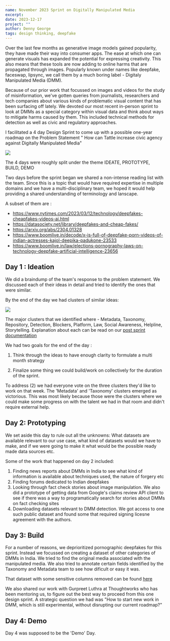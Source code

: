 ```yaml
---
name: November 2023 Sprint on Digitally Manipulated Media
excerpt: 
date: 2023-12-17
project: ""
author: Denny George
tags: design thinking, deepfake 
---
```


Over the last few months as generative image models gained popularity, they have made their way into consumer apps. The ease at which one can generate visuals has expanded the potential for expressing creativity. This also means that these tools are now adding to online harms that are propagated through images. Popularly known under names like deepfake, faceswap, lipsync, we call them by a much boring label - Digitaly Manipulated Media (DMM). 

Because of our prior work that focussed on images and videos for the study of misinformation, we've gotten queries from journalists, researchers and tech companies about various kinds of problematic visual content that has been surfacing off lately. We devoted our most recent in-person sprint to look at  DMMs as a special category within visual data and think about ways to mitigate harms caused by them. This included technical methods for detection as well as civic and regulatory approaches. 

I facilitated a 4 day Design Sprint to come up with a possible one-year roadmap on the Problem Statement " How can Tattle increase civic agency against Digitally Manipulated Media"

![](../images/PXL_20231202_041145903.jpeg)

The 4 days were roughly split under the theme IDEATE, PROTOTYPE, BUILD, DEMO

Two days before the sprint began we shared a non-intense reading list with the team. Since this is a topic that would have required expertise in multiple domains and we have a multi-disciplinary team, we hoped it would help providing a shared understanding of terminology and lanscape.

A subset of them are : 
* https://www.nytimes.com/2023/03/12/technology/deepfakes-cheapfakes-videos-ai.html
* https://datasociety.net/library/deepfakes-and-cheap-fakes/
* https://arxiv.org/abs/2304.01328
* https://www.boomlive.in/decode/x-is-full-of-deepfake-porn-videos-of-indian-actresses-kajol-deepika-padukone-23533
* https://www.boomlive.in/law/elections-pornography-laws-on-technology-deepfake-artificial-intelligence-23656

## Day 1 : Ideation

We did  a braindump of the team's response to the problem statement. We discussed each of their ideas in detail and tried to identify the ones that were similar. 

By the end of the day we had clusters of similar ideas:

![](../images/sprint_ideate.jpeg)

The major clusters that we identified where - Metadata, Taxonomy,  Repository, Detection, Blockers, Platform, Law, Social Awareness, Helpline, Storytelling. Explanation about each can be read on our [post sprint documentation](https://github.com/tattle-made/Uli/wiki/Mitigating-Harms-of-Digitally-Manipulated-Media)

We had two goals for the end of the day : 

1. Think through the ideas to have enough clarity to formulate a multi month strategy

2. Finalize some thing we could build/work on collectively for the duration of the sprint.

To address (2) we had everyone vote on the three clusters they'd like to work on that week. The 'Metadata' and 'Taxonomy' clusters emerged as victorious. This was most likely because those were the clusters where we could make some progress on with the talent we had in that room and didn't require external help.

## Day 2: Prototyping

We set aside this day to rule out all the unknowns: What datasets are available relevant to our use case, what kind of datasets would we have to make, and if we were going to make it what would be the possible ready made data sources etc.

Some of the work that happened on day 2 included: 

1. Finding news reports about DMMs in India to see what kind of information is available about techniques used, the nature of forgery etc
2. Finding forums dedicated to Indian deepfakes
3. Looking through fact check stories about image manipulation. We also did a prototype of getting data from Google's claims review API client to see if there was a way to programatically search for stories about DMMs on fact checking sites
4. Downloading datasets relevant to DMM detection. We got access to one such public dataset and found some that required signing licesne agreement with the authors.

## Day 3: Build
For a number of reasons, we deprioritized pornographic deepfakes for this sprint. Instead we focussed on creating a dataset of other categories of DMMs in India. We tried to find the original media associated with the manipulated media. We also tried to annotate certain fields identified by the Taxonomy and Metadata team to see how dificult or easy it was.

That dataset with some sensitive columns removed can be found [here](https://docs.google.com/spreadsheets/d/1zPkhJLuKMeiry6UfWXR6PYcnL1wtE9IVxnqn_7tN5J4/edit#gid=0)

We also shared our work with Gurpreet Luthra at Thoughtworks who has been mentoring us, to figure out the best way to proceed from this one design sprint. A strategic question we had was "How to start new work in DMM, which is still experimental, without disrupting our current roadmap?"

## Day 4: Demo  
Day 4 was supposed to be the 'Demo' Day. 

